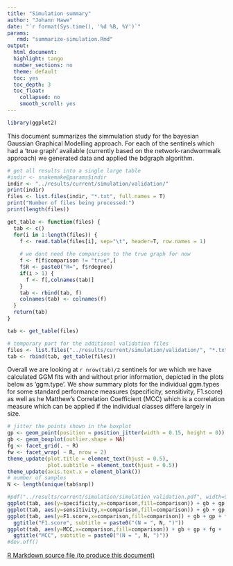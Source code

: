 ```yaml
---
title: "Simulation summary"
author: "Johann Hawe"
date: "`r format(Sys.time(), '%d %B, %Y')`"
params:
   rmd: "summarize-simulation.Rmd"
output:
  html_document:
  highlight: tango
  number_sections: no
  theme: default
  toc: yes
  toc_depth: 3
  toc_float:
    collapsed: no
    smooth_scroll: yes
---
```


```r
library(ggplot2)
```

This document summarizes the simmulation study for the bayesian Gaussian Graphical Modelling approach.
For each of the sentinels which had a 'true graph' available (currently based on the network-randwomwalk
approach) we generated data and applied the bdgraph algorithm.

```r
# get all results into a single large table
#indir <- snakemake@params$indir
indir <- "../results/current/simulation/validation/"
print(indir)
files <- list.files(indir, "*.txt", full.names = T)
print("Number of files being processed:")
print(length(files))

get_table <- function(files) {
  tab <- c()
  for(i in 1:length(files)) {
    f <- read.table(files[i], sep="\t", header=T, row.names = 1)
    
    # we dont need the comparison to the true graph for now
    f <- f[f$comparison != "true",]
    f$R <- paste0("R=", f$rdegree)
    if(i > 1) {
      f <- f[,colnames(tab)]
    }
    tab <- rbind(tab, f)
    colnames(tab) <- colnames(f)
  }
  return(tab)
}

tab <- get_table(files)

# temporary part for the additional validation files
files <- list.files("../results/current/simulation/validation/", "*.txt", full.names = T)
tab <- rbind(tab, get_table(files))

```

Overall we are looking at `r nrow(tab)/2` sentinels for we which we have calculated GGM fits with and without prior information, depicted in the plots below as 'ggm.type'. We show summary plots for the individual ggm.types for some standard performance measures (specificity, sensitivity, F1.score) as well as he Matthew's Correlation Coefficient (MCC) which is a correlation measure which can be applied if the individual classes differe largely in size.

```r
# jitter the points shown in the boxplot
gp <- geom_point(position = position_jitter(width = 0.15, height = 0))
gb <- geom_boxplot(outlier.shape = NA)
fg <- facet_grid(. ~ R)
fw <- facet_wrap( ~ R, nrow = 2)
theme_update(plot.title = element_text(hjust = 0.5), 
             plot.subtitle = element_text(hjust = 0.5))
theme_update(axis.text.x = element_blank())
# number of samples
N <- length(unique(tab$snp))

#pdf("../results/current/simulation/simulation_validation.pdf", width=9, height=9)
ggplot(tab, aes(y=specificity,x=comparison,fill=comparison)) + gb + gp + fw + ggtitle("Specificity", subtitle = paste0("(N = ", N, ")"))
ggplot(tab, aes(y=sensitivity,x=comparison,fill=comparison)) + gb + gp + fw +ggtitle("Sensitivity", subtitle = paste0("(N = ", N, ")"))
ggplot(tab, aes(y=F1.score,x=comparison,fill=comparison)) + gb + gp + fw + 
  ggtitle("F1.score", subtitle = paste0("(N = ", N, ")"))
ggplot(tab, aes(y=MCC,x=comparison,fill=comparison)) + gb + gp + fg +
  ggtitle("MCC", subtitle = paste0("(N = ", N, ")"))
#dev.off()

```

<a download="summarize-simulation.Rmd" href="`r base64enc::dataURI(file = params$rmd, mime = 'text/rmd', encoding = 'base64')`">R Markdown source file (to produce this document)</a>
